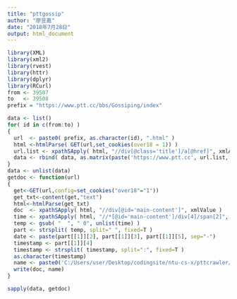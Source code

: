```yaml
---
title: "pttgossip"
author: "廖昱嘉"
date: "2018年7月28日"
output: html_document
---
```

```r
library(XML)
library(xml2)
library(rvest)
library(httr)
library(dplyr)
library(RCurl)
from <- 39507
to   <- 39508
prefix = "https://www.ptt.cc/bbs/Gossiping/index"

data <- list()
for( id in c(from:to) )
{
  url  <- paste0( prefix, as.character(id), ".html" )
  html <-htmlParse( GET(url,set_cookies(over18 = 1)) )
  url.list <- xpathSApply( html, "//div[@class='title']/a[@href]", xmlAttrs )
  data <- rbind( data, as.matrix(paste('https://www.ptt.cc', url.list, sep='')) )
}
data <- unlist(data)
getdoc <- function(url)
{
  get<-GET(url,config=set_cookies("over18"="1"))
  get_txt<-content(get,"text")
  html<-htmlParse(get_txt)
  doc  <- xpathSApply( html, "//div[@id='main-content']", xmlValue )
  time <- xpathSApply( html, "//*[@id='main-content']/div[4]/span[2]", xmlValue )
  temp <- gsub( "  ", " 0", unlist(time) )
  part <- strsplit( temp, split=" ", fixed=T )
  date <- paste(part[[1]][2], part[[1]][3], part[[1]][5], sep="-")
  timestamp <- part[[1]][4]
  timestamp <- strsplit( timestamp, split=":", fixed=T )
  as.character(timestamp)
  name <- paste0('C:/Users/user/Desktop/codingsite/ntu-cs-x/pttcrawler/gossip',date,timestamp, ".txt")
  write(doc, name)
}

sapply(data, getdoc)
```